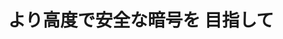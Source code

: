 ﻿---
title: "より高度で安全な暗号を 目指して"
category: "情報理工学院"
vol: 80
interviewee: "藤﨑 英一郎"
url: "https://www.jaist.ac.jp/~fujisaki/"
tags: ["暗号","事例"]
pdf: "80-4-fujisaki.pdf"
career: ""
preface: "藤﨑研究室では暗号理論の研究を行なっている。単純な機能しかもたない暗号に比べてより高度な機能 をもつ暗号は安全性を満たすのが大変である。先生はどのような手段によってより高度な機能をもつ暗号 を作ろうとしているのだろうか。私たちの身近な事例を取り上げながら藤﨑研究室の暗号理論の研究につ いて紹介していく。"
---
